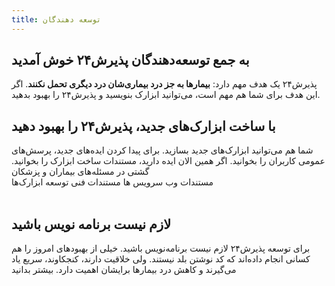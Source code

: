 ```yaml
---
title: توسعه دهندگان
---
```



<div className="flex flex-col max-w-5xl mx-auto gap-28 justify-center items-center w-full py-20  px-6">
<div className="flex flex-col space-y-2 max-w-screen-sm md:px-10">
    <h2 className="text-2xl font-black">به جمع توسعه‌دهندگان پذیرش۲۴ خوش آمدید</h2>
    <span className="font-thin">
    پذیرش۲۴ یک هدف مهم دارد:  <b>بیمارها به جز درد بیماری‌شان درد دیگری تحمل نکنند</b>. اگر این هدف برای شما هم مهم است، می‌توانید ابزارک  بنویسید و پذیرش۲۴ را بهبود بدهید.
   </span>
</div>

<div className="flex flex-col-reverse md:flex-row justify-center  items-center md:items-start  md:justify-between gap-14">
  <div className="flex flex-col space-y-1">
    <h2 className="text-2xl font-bold">با ساخت ابزارک‌های جدید، پذیرش۲۴ را بهبود دهید</h2>
    <span className="font-extralight">
شما هم می‌توانید ابزارک‌های جدید بسازید. برای پیدا کردن ایده‌های جدید، پرسش‌های عمومی کاربران را بخوانید. اگر همین الان ایده دارید، مستندات ساخت ابزارک را بخوانید.
  </span>
   <Link
      className="p-2 font-medium text-sm px-4  md:w-fit w-full md:max-w-fit text-center transition-all !mt-7 bg-primary text-white hover:bg-primary/90 dark:bg-white dark:text-black dark:bg-white/90"
    target="_blank"  href="https://newsupport.paziresh24.com/public-tickets/"
    >
  گشتی در مسئله‌های بیماران و پزشکان
    </Link>
    <div className="flex flex-col md:flex-row items-center gap-3 !mt-3">
<Link
      className="p-2 font-medium text-sm px-4 md:w-fit w-full md:max-w-fit text-center transition-all bg-primary text-white hover:bg-primary/90 dark:bg-white dark:text-black dark:bg-white/90"
      href="/rest"
    >
   مستندات  وب سرویس ها
    </Link>
    <Link
      className="p-2 font-medium text-sm px-4  md:w-fit w-full md:max-w-fit text-center transition-all bg-primary text-white hover:bg-primary/90 dark:bg-white dark:text-black dark:bg-white/90"
      href="/apps"
    >
   مستندات  فنی توسعه ابزارک‌ها
    </Link>
    </div>
    

  </div>
  <img src="/development.svg" alt="" className="w-80 hidden dark:block" />
  <img src="/development-dark.svg" alt="" className="w-80 dark:hidden" />
</div>

<div className="flex flex-col-reverse  md:flex-row justify-center items-center md:items-start md:justify-between gap-14">
  <div className="flex flex-col space-y-1">
    <h2 className="text-2xl font-bold">لازم نیست برنامه نویس باشید</h2>
    <span className="font-extralight">
     برای توسعه پذیرش۲۴ لازم نیست برنامه‌نویس باشید. خیلی از بهبودهای امروز را هم کسانی انجام داده‌اند که کد نوشتن بلد نیستند. ولی خلاقیت دارند، کنجکاوند، سریع یاد می‌گیرند و کاهش درد بیمارها برایشان اهمیت دارد.
    </span>
    <Link
      className="p-2 font-medium text-sm px-4  md:w-fit w-full md:max-w-fit text-center transition-all !mt-7 bg-primary text-white hover:bg-primary/90 dark:bg-white dark:text-black dark:bg-white/90"
      target="_blank"  href="https://t.me/amirhbeigi"
    >
      بیشتر بدانید
    </Link>
  </div>
  <img src="/connecting.svg" alt="" className="w-80 hidden dark:block" />
  <img src="/connecting-dark.svg" alt="" className="w-80 dark:hidden" />
</div>
</div>
